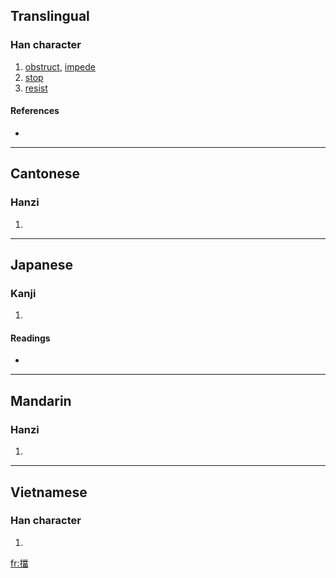 {{also|挡}}
==Translingual==

===Han character===
{{Han char|rn=64|rad=手|as=13|sn=16|four=5906<sub>6</sub>|canj=手火月田 (QFBW)}}

# [[obstruct]], [[impede]]
# [[stop]]
# [[resist]]

====References====
* {{Han ref|kx=0458.110|dkj=12802|dj=0807.020|hdz=31968.030|uh=64CB|ud=25803|bh=BED7|bd=48855}}

----

==Cantonese==

===Hanzi===
{{yue-hanzi|jyut=|y=dong2, dong3|sim=挡}}

# {{defn|Cantonese|sort=手13}}

----

==Japanese==

===Kanji===
{{ja-kanji|grade=|rs=手13}}

# {{defn|Japanese}}

====Readings====
* {{ja-readings|on=[[とう]] (tō)|kun=[[さける]] (sakeru)}}

----

==Mandarin==

===Hanzi===
{{cmn-hanzi|sim=挡|pin=[[dǎng]] ([[dang3]]), [[dàng]] ([[dang4]]), [[tǎng]] ([[tang3]])|wg=tang<sup>3</sup>, tang<sup>4</sup>, t'ang<sup>3</sup>}}

# {{defn|Mandarin|sort=手13}}

----

==Vietnamese==

===Han character===
{{vi-hantu|[[đáng]], [[đương]]|rs=手13}}

# {{defn|Vietnamese|sort=手13}}

[[fr:擋]]